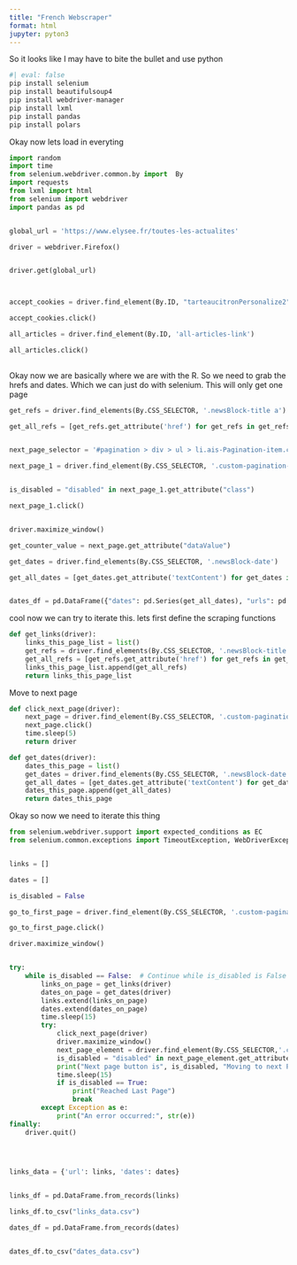 ```yaml
---
title: "French Webscraper"
format: html
jupyter: pyton3       
---
```


So it looks like I may have to bite the bullet and use python 


```python
#| eval: false
pip install selenium
pip install beautifulsoup4
pip install webdriver-manager
pip install lxml
pip install pandas
pip install polars

```


Okay now lets load in everyting 



```python
import random
import time
from selenium.webdriver.common.by import  By
import requests 
from lxml import html
from selenium import webdriver
import pandas as pd


global_url = 'https://www.elysee.fr/toutes-les-actualites'

driver = webdriver.Firefox()


driver.get(global_url)



accept_cookies = driver.find_element(By.ID, "tarteaucitronPersonalize2")

accept_cookies.click()

all_articles = driver.find_element(By.ID, 'all-articles-link')

all_articles.click()
                 

```



Okay now we are basically where we are with the R. So we need to grab the hrefs and dates.
Which we can just do with selenium. This will only get one page 



```python

get_refs = driver.find_elements(By.CSS_SELECTOR, '.newsBlock-title a')

get_all_refs = [get_refs.get_attribute('href') for get_refs in get_refs]


next_page_selector = '#pagination > div > ul > li.ais-Pagination-item.custom-pagination-item.ais-Pagination-item--nextPage.previous-next.custom-pagination-next--page'

next_page_1 = driver.find_element(By.CSS_SELECTOR, '.custom-pagination-previous--page')


is_disabled = "disabled" in next_page_1.get_attribute("class")

next_page_1.click()


driver.maximize_window()

get_counter_value = next_page.get_attribute("dataValue")

get_dates = driver.find_elements(By.CSS_SELECTOR, '.newsBlock-date')

get_all_dates = [get_dates.get_attribute('textContent') for get_dates in get_dates]


dates_df = pd.DataFrame({"dates": pd.Series(get_all_dates), "urls": pd.Series(get_all_refs)})


```



cool now we can try to iterate this. lets first define the scraping functions 



```python

def get_links(driver):
    links_this_page_list = list()
    get_refs = driver.find_elements(By.CSS_SELECTOR, '.newsBlock-title a')
    get_all_refs = [get_refs.get_attribute('href') for get_refs in get_refs]
    links_this_page_list.append(get_all_refs)
    return links_this_page_list


```

Move to next page 

```python



def click_next_page(driver):
    next_page = driver.find_element(By.CSS_SELECTOR, '.custom-pagination-next--page')
    next_page.click()
    time.sleep(5)
    return driver

```


```python

def get_dates(driver):
    dates_this_page = list()
    get_dates = driver.find_elements(By.CSS_SELECTOR, '.newsBlock-date')
    get_all_dates = [get_dates.get_attribute('textContent') for get_dates in get_dates]
    dates_this_page.append(get_all_dates)
    return dates_this_page


```


Okay so now we need to iterate this thing 




```python
from selenium.webdriver.support import expected_conditions as EC
from selenium.common.exceptions import TimeoutException, WebDriverException


links = []

dates = []

is_disabled = False

go_to_first_page = driver.find_element(By.CSS_SELECTOR, '.custom-pagination-first--page')

go_to_first_page.click()

driver.maximize_window()


try:
    while is_disabled == False:  # Continue while is_disabled is False
        links_on_page = get_links(driver)
        dates_on_page = get_dates(driver)
        links.extend(links_on_page)
        dates.extend(dates_on_page)
        time.sleep(15)
        try:
            click_next_page(driver)
            driver.maximize_window()
            next_page_element = driver.find_element(By.CSS_SELECTOR,'.custom-pagination-next--page')
            is_disabled = "disabled" in next_page_element.get_attribute("class")
            print("Next page button is", is_disabled, "Moving to next Page")
            time.sleep(15)
            if is_disabled == True:
                print("Reached Last Page")
                break
        except Exception as e:
            print("An error occurred:", str(e))
finally:
    driver.quit()


            


```




```python


links_data = {'url': links, 'dates': dates}


links_df = pd.DataFrame.from_records(links)

links_df.to_csv("links_data.csv")

dates_df = pd.DataFrame.from_records(dates)


dates_df.to_csv("dates_data.csv")








```